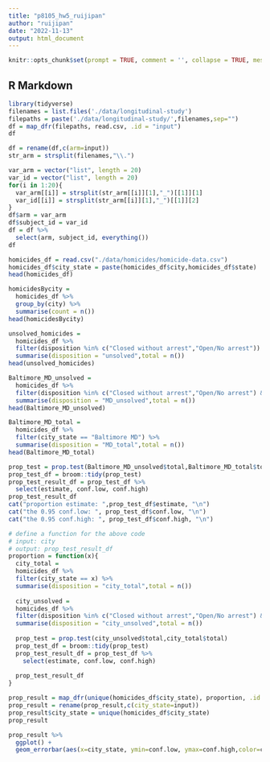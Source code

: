 ```yaml
---
title: "p8105_hw5_ruijipan"
author: "ruijipan"
date: "2022-11-13"
output: html_document
---
```


```r
knitr::opts_chunk$set(prompt = TRUE, comment = '', collapse = TRUE, message = FALSE, warning = FALSE)
```

## R Markdown



```r
library(tidyverse)
filenames = list.files('./data/longitudinal-study')
filepaths = paste('./data/longitudinal-study/',filenames,sep="")
df = map_dfr(filepaths, read.csv, .id = "input")
df
```



```r
df = rename(df,c(arm=input))
str_arm = strsplit(filenames,"\\.")

var_arm = vector("list", length = 20)
var_id = vector("list", length = 20)
for(i in 1:20){
  var_arm[[i]] = strsplit(str_arm[[i]][1],"_")[[1]][1]
  var_id[[i]] = strsplit(str_arm[[i]][1],"_")[[1]][2]
}
df$arm = var_arm
df$subject_id = var_id
df = df %>%
  select(arm, subject_id, everything())
df
```

```r
homicides_df = read.csv("./data/homicides/homicide-data.csv")
homicides_df$city_state = paste(homicides_df$city,homicides_df$state)
head(homicides_df)
```
```r
homicidesBycity = 
  homicides_df %>%
  group_by(city) %>%
  summarise(count = n())
head(homicidesBycity)
```
```r
unsolved_homicides = 
  homicides_df %>%
  filter(disposition %in% c("Closed without arrest","Open/No arrest")) %>%
  summarise(disposition = "unsolved",total = n())
head(unsolved_homicides)
```
```r
Baltimore_MD_unsolved = 
  homicides_df %>%
  filter(disposition %in% c("Closed without arrest","Open/No arrest") & city_state == "Baltimore MD") %>%
  summarise(disposition = "MD_unsolved",total = n())
head(Baltimore_MD_unsolved)
```

```r
Baltimore_MD_total = 
  homicides_df %>%
  filter(city_state == "Baltimore MD") %>%
  summarise(disposition = "MD_total",total = n())
head(Baltimore_MD_total)
```
```r
prop_test = prop.test(Baltimore_MD_unsolved$total,Baltimore_MD_total$total)
prop_test_df = broom::tidy(prop_test)
prop_test_result_df = prop_test_df %>%
  select(estimate, conf.low, conf.high)
prop_test_result_df
cat("proportion estimate: ",prop_test_df$estimate, "\n")
cat("the 0.95 conf.low: ", prop_test_df$conf.low, "\n")
cat("the 0.95 conf.high: ", prop_test_df$conf.high, "\n")
```




```r
# define a function for the above code
# input: city
# output: prop_test_result_df
proportion = function(x){
  city_total = 
  homicides_df %>%
  filter(city_state == x) %>%
  summarise(disposition = "city_total",total = n())
  
  city_unsolved = 
  homicides_df %>%
  filter(disposition %in% c("Closed without arrest","Open/No arrest") & city_state == x) %>%
  summarise(disposition = "city_unsolved",total = n())
  
  prop_test = prop.test(city_unsolved$total,city_total$total)
  prop_test_df = broom::tidy(prop_test)
  prop_test_result_df = prop_test_df %>%
    select(estimate, conf.low, conf.high)
  
  prop_test_result_df
}
```

```r

prop_result = map_dfr(unique(homicides_df$city_state), proportion, .id = "input")
prop_result = rename(prop_result,c(city_state=input))
prop_result$city_state = unique(homicides_df$city_state)
prop_result

```
```r
prop_result %>%
  ggplot() +
  geom_errorbar(aes(x=city_state, ymin=conf.low, ymax=conf.high,color=city_state), position = position_dodge()) + geom_point(aes(x=city_state, y=estimate,color=city_state))
                  
```
```r

```

